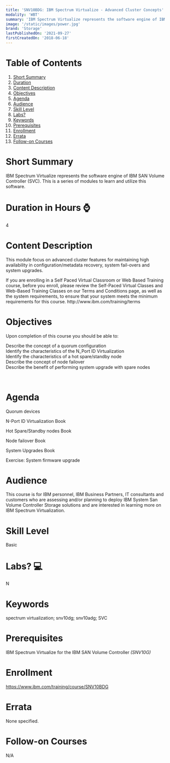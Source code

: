 ```yaml
---
title: 'SNV10BDG: IBM Spectrum Virtualize - Advanced Cluster Concepts'
modality: 'WBT'
summary: 'IBM Spectrum Virtualize represents the software engine of IBM SAN Volume Controller  (SVC). This is a series of modules to learn and utilize this software.'
image: '/static/images/power.jpg'
brand: 'Storage'
lastPublishedOn: '2021-09-27'
firstCreatedOn: '2018-06-18'
---
```

# Table of Contents
1.  [Short Summary](#short-summary)
2.  [Duration](#duration-in-hours-)
3.  [Content Description](#content-description)
4.  [Objectives](#objectives)
5.  [Agenda](#agenda)
6.  [Audience](#audience)
7.  [Skill Level](#skill-level)
8.  [Labs?](#labs-)
9.  [Keywords](#keywords)
10. [Prerequisites](#prerequisites)
11. [Enrollment](#enrollment)
12. [Errata](#errata)
13. [Follow-on Courses](#follow-on-courses)

# Short Summary
IBM Spectrum Virtualize represents the software engine of IBM SAN Volume Controller  (SVC). This is a series of modules to learn and utilize this software.

# Duration in Hours ⌚
4

# Content Description
<p>This module focus on advanced cluster features for maintaining high availability in configuration/metadata recovery, system fail-overs and system upgrades.</p>

<p>If you are enrolling in a Self Paced Virtual Classroom or Web Based Training course, before you enroll, please review the Self-Paced Virtual Classes and Web-Based Training Classes on our Terms and Conditions page, as well as the system requirements, to ensure that your system meets the minimum requirements for this course. http://www.ibm.com/training/terms</p>

# Objectives
<p>Upon completion of this course you should be able to:</p>

<p>Describe the concept of a quorum configuration<br />
Identify the characteristics of the N_Port ID Virtualization<br />
Identify the characteristics of a hot spare/standby node<br />
Describe the concept of node failover<br />
Describe the benefit of performing system upgrade with spare nodes</p>

<p>&nbsp;</p>

# Agenda
<p>Quorum devices</p><p>N-Port ID Virtualization Book</p><p>Hot Spare/Standby nodes Book</p><p>Node failover Book</p><p>System Upgrades Book</p><p>Exercise: System firmware upgrade</p>

# Audience
<p>This course is for IBM personnel, IBM Business Partners, IT consultants and customers who are assessing and/or planning to deploy IBM System San Volume Controller Storage solutions and are interested in learning more on IBM Spectrum Virtualization.</p>

# Skill Level
Basic               

# Labs? 💻
N

# Keywords
spectrum virtualization; snv10dg; snv10adg; SVC

# Prerequisites
<p>IBM Spectrum Virtualize for the IBM SAN Volume Controller <em>(SNV10G)</em></p>

# Enrollment
https://www.ibm.com/training/course/SNV10BDG

# Errata
None specified.

# Follow-on Courses
N/A

